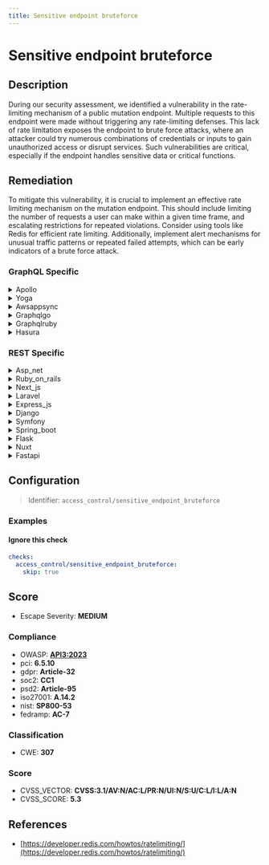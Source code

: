 ```yaml
---
title: Sensitive endpoint bruteforce
---
```


# Sensitive endpoint bruteforce

## Description

During our security assessment, we identified a vulnerability in the rate-limiting mechanism of a public mutation endpoint. Multiple requests to this endpoint were made without triggering any rate-limiting defenses. This lack of rate limitation exposes the endpoint to brute force attacks, where an attacker could try numerous combinations of credentials or inputs to gain unauthorized access or disrupt services. Such vulnerabilities are critical, especially if the endpoint handles sensitive data or critical functions.


## Remediation

To mitigate this vulnerability, it is crucial to implement an effective rate limiting mechanism on the mutation endpoint. This should include limiting the number of requests a user can make within a given time frame, and escalating restrictions for repeated violations. Consider using tools like Redis for efficient rate limiting. Additionally, implement alert mechanisms for unusual traffic patterns or repeated failed attempts, which can be early indicators of a brute force attack.



### GraphQL Specific

<details>
    <summary>Apollo</summary>

To mitigate the risk of brute force attacks on sensitive endpoints in the Apollo framework engine, implement rate limiting and account lockout policies. Additionally, enforce strong password policies, utilize multi-factor authentication, and monitor logs for suspicious activities. Ensure that the Apollo server is up-to-date with the latest security patches and configure HTTPS to encrypt data in transit.

</details>

<details>
    <summary>Yoga</summary>

To mitigate the risk of sensitive endpoint brute force attacks in the Yoga framework engine, implement rate limiting to restrict the number of requests a user can make within a given timeframe. Additionally, use CAPTCHA challenges after a certain number of failed attempts to ensure that the requests are made by humans rather than automated scripts. Employ multi-factor authentication to add an extra layer of security, and monitor logs for repeated failed attempts to detect potential attacks. Ensure that all sensitive endpoints are protected with strong access controls and authentication mechanisms.

</details>

<details>
    <summary>Awsappsync</summary>

To mitigate the risk of sensitive endpoint brute force attacks in AWS AppSync, implement rate limiting to control the number of requests a user can make within a given timeframe. Utilize AWS WAF (Web Application Firewall) to set up rules that block or flag IP addresses that exceed request thresholds. Additionally, enable AWS AppSync's built-in authentication mechanisms and configure field-level authorization to ensure that only authenticated and authorized users can access sensitive data or operations. Regularly review and update your security policies to adapt to new threats.

</details>

<details>
    <summary>Graphqlgo</summary>

Implement rate limiting and request throttling to prevent brute force attacks on sensitive endpoints. Additionally, use strong authentication mechanisms and monitor logs for suspicious activities.

</details>

<details>
    <summary>Graphqlruby</summary>

To mitigate the risk of sensitive endpoint brute force attacks in a GraphQL Ruby framework, implement rate limiting to restrict the number of requests a user can make within a given timeframe. Additionally, use strong authentication mechanisms and monitor logs for suspicious activities. Consider also implementing CAPTCHA challenges after a certain number of failed attempts to further protect against automated attacks.

</details>

<details>
    <summary>Hasura</summary>

To mitigate the risk of brute force attacks on sensitive endpoints in the Hasura framework, implement rate limiting to restrict the number of requests a user can make within a given time frame. Additionally, use strong authentication mechanisms such as multi-factor authentication (MFA) to protect against unauthorized access. Monitor logs for suspicious activities and consider using a Web Application Firewall (WAF) to detect and block malicious traffic patterns. Ensure that your Hasura GraphQL engine is up to date with the latest security patches.

</details>


### REST Specific

<details>
    <summary>Asp_net</summary>

Implement a robust rate-limiting mechanism using ASP.NET's built-in features or third-party libraries. Configure the rate limiter to define thresholds for the number of requests allowed from a single IP address within a set time window. Utilize the `IApplicationBuilder.UseMiddleware` method to integrate the rate-limiting middleware into the request pipeline. Additionally, consider adding CAPTCHA challenges after a certain number of failed attempts to further protect against automated brute force attacks.

</details>

<details>
    <summary>Ruby_on_rails</summary>

Implement a robust rate-limiting mechanism using Rack::Attack or a similar middleware. Configure it to limit the number of requests allowed from a single IP address to the sensitive endpoint within a specified time window. This will help prevent brute force attacks by blocking excessive requests. Additionally, ensure that the endpoint implements strong authentication and logging to detect and respond to suspicious activities promptly.

</details>

<details>
    <summary>Next_js</summary>

Implement a robust rate-limiting mechanism using middleware such as 'express-rate-limit' for Next.js API routes. Configure it to limit the number of requests a user can make to the sensitive endpoint within a set time window. Additionally, consider adding CAPTCHA verification after a certain number of failed attempts to prevent automated brute force attacks.

</details>

<details>
    <summary>Laravel</summary>

Implement a robust rate-limiting mechanism using Laravel's built-in 'throttle' middleware. Configure the middleware to limit the number of requests allowed per minute per user or IP address. Adjust the thresholds according to the sensitivity of the endpoint and ensure that the system logs excessive access attempts for further analysis and response.

</details>

<details>
    <summary>Express_js</summary>

Implement a robust rate-limiting middleware in the Express.js application, such as 'express-rate-limit'. Configure it to limit the number of requests a user can make to the sensitive endpoint within a set period. Adjust the threshold and time window according to the endpoint's sensitivity and expected traffic. Additionally, consider adding CAPTCHA challenges after a certain number of failed attempts and ensure proper logging of request patterns to detect and respond to potential brute force attacks.

</details>

<details>
    <summary>Django</summary>

Implement a robust rate-limiting mechanism using Django's cache framework or third-party packages like 'django-ratelimit'. Configure the rate-limiter to track the number of requests per user/IP and set sensible thresholds to prevent brute force attacks. Additionally, enforce account lockout policies after a certain number of failed attempts and ensure logging of such events for monitoring and alerting purposes.

</details>

<details>
    <summary>Symfony</summary>

Implement a robust rate-limiting mechanism using Symfony's 'RateLimiter' component. Configure it to define limits based on the number of requests over time from a single IP or user account. Set strict thresholds and use a sliding window algorithm to prevent brute force attacks. Additionally, ensure that the system logs excessive requests and alerts administrators to potential abuse. Consider using CAPTCHAs or requiring multi-factor authentication after a certain number of failed attempts to further enhance security.

</details>

<details>
    <summary>Spring_boot</summary>

Implement a robust rate-limiting mechanism using Spring Boot's built-in support or third-party libraries like Bucket4j or Guava RateLimiter. Configure the rate limiter to define the maximum number of requests allowed from a single IP address within a specific time window, and enforce a cooldown period after the limit is exceeded. Additionally, integrate the rate limiter with Spring Security to enhance the overall security posture of the application. Monitor and adjust the rate limits based on traffic patterns and threat intelligence to prevent brute force attacks effectively.

</details>

<details>
    <summary>Flask</summary>

Implement a robust rate-limiting mechanism using Flask extensions such as Flask-Limiter. Configure it to define request limits based on IP address or user account, and set appropriate time windows to prevent brute force attacks. Additionally, ensure that the endpoint implements account lockout policies after a certain number of failed attempts and provides alerts for multiple failed attempts to detect potential attacks.

</details>

<details>
    <summary>Nuxt</summary>

Implement robust rate-limiting on the vulnerable endpoint using Nuxt.js middleware or third-party libraries such as `express-rate-limit` for server-side rate-limiting. Configure the rate limiter to define a maximum number of allowed requests within a specific time window from a single IP address. Additionally, consider adding CAPTCHA challenges after a certain threshold of failed attempts to prevent automated attacks. Ensure that the rate-limiting mechanism is tested thoroughly to confirm its effectiveness against brute force attacks.

</details>

<details>
    <summary>Fastapi</summary>

Implement a robust rate-limiting mechanism using a middleware that tracks the number of requests from a single IP address or user account over a given time period. This can be achieved by integrating a library like `slowapi` with FastAPI, which leverages `limits` and `redis` to enforce rate limits. Configure the limits to be strict enough to prevent brute force attacks but lenient enough to allow for normal user interaction. Additionally, ensure that the endpoint implements account lockout policies after a certain number of failed attempts and provides alerts for multiple failed attempts, which could indicate a brute force attack in progress.

</details>

## Configuration

> Identifier: `access_control/sensitive_endpoint_bruteforce`



### Examples



#### Ignore this check

```yaml
checks:
  access_control/sensitive_endpoint_bruteforce:
    skip: true
```




## Score

- Escape Severity: **<span className="medium-severity">MEDIUM</span>**

### Compliance

- OWASP: **[API3:2023](https://github.com/OWASP/API-Security/blob/master/editions/2023/en/0xa3-broken-object-property-level-authorization.md)**
- pci: **6.5.10**
- gdpr: **Article-32**
- soc2: **CC1**
- psd2: **Article-95**
- iso27001: **A.14.2**
- nist: **SP800-53**
- fedramp: **AC-7**

### Classification

- CWE: **307**




### Score

- CVSS_VECTOR: **CVSS:3.1/AV:N/AC:L/PR:N/UI:N/S:U/C:L/I:L/A:N**
- CVSS_SCORE: **5.3**

## References

- [https://developer.redis.com/howtos/ratelimiting/](https://developer.redis.com/howtos/ratelimiting/)
  